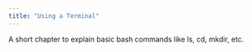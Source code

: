 ```yaml
---
title: "Using a Terminal"
---
```


A short chapter to explain basic bash commands like ls, cd, mkdir, etc.
